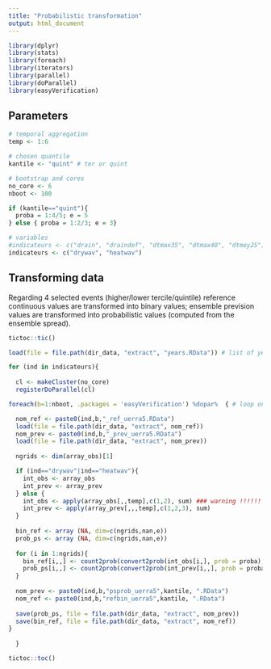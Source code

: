 ```yaml
---
title: "Probabilistic transformation"
output: html_document
---
```


```r

library(dplyr)
library(stats)
library(foreach)
library(iterators)
library(parallel)
library(doParallel)
library(easyVerification)

```

## Parameters 

```r

# temporal aggregation
temp <- 1:6

# chosen quantile
kantile <- "quint" # ter or quint

# bootstrap and cores
no_core <- 6
nboot <- 100

if (kantile=="quint"){
  proba = 1:4/5; e = 5
} else { proba = 1:2/3; e = 3}

# variables
#indicateurs <- c("drain", "draindef", "dtmax35", "dtmax40", "dtmoy25") #
indicateurs <- c("drywav", "heatwav")
```

## Transforming data 

Regarding 4 selected events (higher/lower tercile/quintile) reference continuous values are transformed into binary values; ensemble prevision values are transformed into probabilistic values (computed from the ensemble spread). 

```r
tictoc::tic()

load(file = file.path(dir_data, "extract", "years.RData")) # list of years in each bootstrap iteration

for (ind in indicateurs){
  
  cl <- makeCluster(no_core)
  registerDoParallel(cl)

foreach(b=1:nboot, .packages = 'easyVerification') %dopar%  { # loop on bootstrap samples

  nom_ref <- paste0(ind,b,"_ref_uerra5.RData")
  load(file = file.path(dir_data, "extract", nom_ref))
  nom_prev <- paste0(ind,b,"_prev_uerra5.RData")
  load(file = file.path(dir_data, "extract", nom_prev))
  
  ngrids <- dim(array_obs)[1]

  if (ind=="drywav"|ind=="heatwav"){
    int_obs <- array_obs 
    int_prev <- array_prev
  } else {
    int_obs <- apply(array_obs[,,temp],c(1,2), sum) ### warning !!!!!! MEAN OR SUM REGARDING INDIC ############
    int_prev <- apply(array_prev[,,,temp],c(1,2,3), sum)
  }
  
  bin_ref <- array (NA, dim=c(ngrids,nan,e))
  prob_ps <- array (NA, dim=c(ngrids,nan,e))
  
  for (i in 1:ngrids){
    bin_ref[i,,] <- count2prob(convert2prob(int_obs[i,], prob = proba), type = 4)
    prob_ps[i,,] <- count2prob(convert2prob(int_prev[i,,], prob = proba), type = 4)
  }
    
  nom_prev <- paste0(ind,b,"psprob_uerra5",kantile, ".RData")
  nom_ref <- paste0(ind,b,"refbin_uerra5",kantile, ".RData")
    
  save(prob_ps, file = file.path(dir_data, "extract", nom_prev))
  save(bin_ref, file = file.path(dir_data, "extract", nom_ref))
} 
 
  }

tictoc::toc()
```
